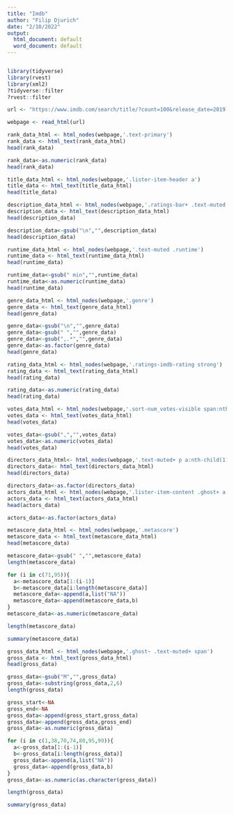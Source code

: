 ---
title: "Imdb"
author: "Filip Djurich"
date: "2/10/2022"
output:
  html_document: default
  word_document: default
---


```{r}







```

```{r}

library(tidyverse)
library(rvest)
library(xml2)
?tidyverse::filter
?rvest::filter

```

```{r}

url <- "https://www.imdb.com/search/title/?count=100&release_date=2019,2019&title_type=feature"

webpage <- read_html(url)

```
```{r}
rank_data_html <- html_nodes(webpage,'.text-primary')
rank_data <- html_text(rank_data_html)
head(rank_data)


```
```{r}
rank_data<-as.numeric(rank_data)
head(rank_data)

```
```{r}
title_data_html <- html_nodes(webpage,'.lister-item-header a')
title_data <- html_text(title_data_html)
head(title_data)
```
```{r}
description_data_html <- html_nodes(webpage,'.ratings-bar+ .text-muted')
description_data <- html_text(description_data_html)
head(description_data)
```
```{r}
description_data<-gsub("\n","",description_data)
head(description_data)
```
```{r}
runtime_data_html <- html_nodes(webpage,'.text-muted .runtime')
runtime_data <- html_text(runtime_data_html)
head(runtime_data)
```
```{r}
runtime_data<-gsub(" min","",runtime_data)
runtime_data<-as.numeric(runtime_data)
head(runtime_data)
```
```{r}
genre_data_html <- html_nodes(webpage,'.genre')
genre_data <- html_text(genre_data_html)
head(genre_data)
```
```{r}
genre_data<-gsub("\n","",genre_data)
genre_data<-gsub(" ","",genre_data)
genre_data<-gsub(",.*","",genre_data)
genre_data<-as.factor(genre_data)
head(genre_data)
```
```{r}
rating_data_html <- html_nodes(webpage,'.ratings-imdb-rating strong')
rating_data <- html_text(rating_data_html)
head(rating_data)
```
```{r}
rating_data<-as.numeric(rating_data)
head(rating_data)
```

```{r}
votes_data_html <- html_nodes(webpage,'.sort-num_votes-visible span:nth-child(2)')
votes_data <- html_text(votes_data_html)
head(votes_data)
```

```{r}
votes_data<-gsub(",","",votes_data)
votes_data<-as.numeric(votes_data)
head(votes_data)
```
```{r}
directors_data_html<- html_nodes(webpage,'.text-muted+ p a:nth-child(1)')
directors_data<- html_text(directors_data_html)
head(directors_data)

```
```{r}
directors_data<-as.factor(directors_data)
actors_data_html <- html_nodes(webpage,'.lister-item-content .ghost+ a')
actors_data <- html_text(actors_data_html)
head(actors_data)
```


```{r}
actors_data<-as.factor(actors_data)

```


```{r}
metascore_data_html <- html_nodes(webpage,'.metascore')
metascore_data <- html_text(metascore_data_html)
head(metascore_data)

```
```{r}
metascore_data<-gsub(" ","",metascore_data)
length(metascore_data)
```
```{r}
for (i in c(71,95)){
  a<-metascore_data[1:(i-1)]
  b<-metascore_data[i:length(metascore_data)]
  metascore_data<-append(a,list("NA"))
  metascore_data<-append(metascore_data,b)
}
metascore_data<-as.numeric(metascore_data)
```
```{r}
length(metascore_data)
```
```{r}
summary(metascore_data)

```
```{r}
gross_data_html <- html_nodes(webpage,'.ghost~ .text-muted+ span')
gross_data <- html_text(gross_data_html)
head(gross_data)
```

```{r}
gross_data<-gsub("M","",gross_data)
gross_data<-substring(gross_data,2,6)
length(gross_data)
```
```{r}
gross_start<-NA
gross_end<-NA
gross_data<-append(gross_start,gross_data)
gross_data<-append(gross_data,gross_end)
gross_data<-as.numeric(gross_data)

for (i in c(1,38,70,74,80,95,99)){
  a<-gross_data[1:(i-1)]
  b<-gross_data[i:length(gross_data)]
  gross_data<-append(a,list("NA"))
  gross_data<-append(gross_data,b)
}
gross_data<-as.numeric(as.character(gross_data))
```
```{r}
length(gross_data)
```


```{r}
summary(gross_data)
```








